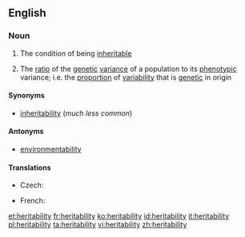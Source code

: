 ==English==

===Noun===
{{wikipedia}}
{{en-noun|heritabilities|-}}

# {{uncountable}} The condition of being [[inheritable]]
# {{context|countable|genetics}} The [[ratio]] of the [[genetic]] [[variance]] of a population to its [[phenotypic]] variance; i.e. the [[proportion]] of [[variability]] that is [[genetic]] in origin

====Synonyms====
* [[inheritability]] (''much less common'')

====Antonyms====
* [[environmentability]]

====Translations====
{{trans-top|the ratio of the genetic variance of a population to its phenotypic variance}}
* Czech: {{t-|cs|dědivost|f}}
{{trans-mid}}
* French: {{t+|fr|héritabilité|f}}
{{trans-bottom}}

[[et:heritability]]
[[fr:heritability]]
[[ko:heritability]]
[[id:heritability]]
[[it:heritability]]
[[pl:heritability]]
[[ta:heritability]]
[[vi:heritability]]
[[zh:heritability]]